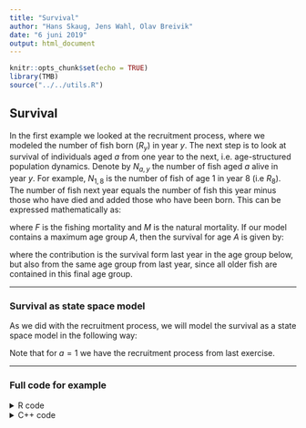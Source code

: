 ```yaml
---
title: "Survival"
author: "Hans Skaug, Jens Wahl, Olav Breivik"
date: "6 juni 2019"
output: html_document
---
```


```r
knitr::opts_chunk$set(echo = TRUE)
library(TMB)
source("../../utils.R")

```

## **Survival**

In the first example we looked at the recruitment process, where we modeled the number of fish
born ($R_y$) in year $y$. The next step is to look at survival of individuals aged $a$ 
from one year to the next, i.e. age-structured population dynamics. Denote by $N_{a,y}$ the number
of fish aged $a$ alive in year $y$. For example, $N_{1, 8}$ is the number of fish of age 1 in year 8 (i.e $R_8$). The number of fish next year equals the number of fish this year minus those who have died and added those who have been born. This can be expressed mathematically as:

\begin{align}
\log N_{a,y} = \log N_{a-1,y-1} - F_{a-1,y-1} - M_{a-1, y-1} +  \eta_{ay}, \quad \text{where }  \eta_{ay} \sim  N(0, \sigma_S^2)
\end{align}

where $F$ is the fishing mortality and $M$ is the natural mortality. If our model contains a maximum age group $A$, then the survival for age $A$ is given by: 

\begin{equation}
  \label{eq:survival}
  \log N_{A,y} = \log (N_{A-1,y-1} e^{- F_{A-1,y-1} - M_{A-1, y-1}} + N_{A,y-1} e^{ - F_{A,y-1} - M_{A,   y-1}}) + \eta_{Ay}, 
\end{equation}
where the contribution is the survival form last year in the age group below, but also from the same age group from last year, since all older fish are contained in this final age group.

*** 

### Survival as state space model 

As we did with the recruitment process, we will model the survival as a state space model in the following way: 

\begin{align}
  \log N_{ay}^{(\text{obs})} &= \log N_{a,y} + \epsilon_{ay}, \quad \text{where }\epsilon_{ay} \sim N(0, \sigma^2) \\
  \log N_{a,y} &= \log N_{a-1,y-1} - F_{a-1,y-1} - M_{a-1,y-1} + \eta_{ay}\\
 \log N_{A,y} &= \log (N_{A-1,y-1} e^{- F_{A-1,y-1} - M_{A-1, y-1}} + N_{A,y-1} e^{ - F_{A,y-1} - M_{A, y-1}}) + \eta_{Ay}
 \end{align}

Note that for $a = 1$ we have the recruitment process from last exercise. 

***

### Full code for example 

<details> 
  <summary> R code </summary> 
```r

load("Nobs.RData")
matplot(log(Nobs$Nobs), main="logN")

compile("survival.cpp")
dyn.load(dynlib("survival"))

# Prepare for TMB
param <- list(logN = matrix(0 ,nrow = nrow(Nobs$Nobs), ncol = ncol(Nobs$Nobs)),
              log_sigma_Nobs = 0, 
              log_sigma_logN = 0,
              log_sigma_logR = 0)

data <- list(Nobs = Nobs$Nobs,
             F = Nobs$F,
             M = Nobs$M)

obj <- MakeADFun(data, param, random = "logN", DLL = "survival")
opt <- nlminb(obj$par, obj$fn, obj$gr, control = list(trace = 0))

rep <- sdreport(obj)

logN_rep <- summary(rep, "random")

# Add lines for estimated survival for all age groups
matplot(as.list(rep ,"Est")$logN, type="l", add=TRUE)

```
  
</details> 

<details> 
  <summary> C++ code </summary> 
```c++
#include <TMB.hpp>

template<class Type> 
Type objective_function<Type>::operator()(){
  
  DATA_MATRIX(Nobs); 
  DATA_MATRIX(M); 
  DATA_MATRIX(F); 
  
  PARAMETER_MATRIX(logN); // Survival matrix for all age groups and years 
  PARAMETER(log_sigma_Nobs); // standard deviation for observations 
  PARAMETER(log_sigma_logN); // standard devitation for state equation
  PARAMETER(log_sigma_logR); // stadard deviation for recruitment 
  
  // Transform parameters
  Type sigma_Nobs = exp(log_sigma_Nobs); 
  Type sigma_logN = exp(log_sigma_logN); 
  Type sigma_logR = exp(log_sigma_logR);
  
  // Report to R
  ADREPORT(sigma_logN);
  ADREPORT(sigma_Nobs);
  ADREPORT(sigma_logR);
  

  
  Type nll = 0; 
  
  // Number of years and number of age groups
  int n_year = Nobs.rows();
  int n_age = Nobs.cols(); 
  
  // Recruitment for age zero
  for(int y = 1; y < n_year; y++){
    nll -= dnorm(logN(y, 0), logN(y - 1, 0), sigma_logR, true);
  }
  
  // survival for age greater than zero
  
  // Contribution form latent process
  for(int y = 1; y < n_year; y++){
    for(int a = 1; a < n_age; a++){
      
      // If we are at max age we get contribution from same group last year
      if(a == n_age - Type(1)){
        Type pred = log(exp(logN(y - 1, a - 1) - F(y - 1, a - 1) - M(y - 1, a - 1))) +
                     log(exp(logN(y - 1, a) - F(y - 1, a) - M(y - 1, a)));
        nll -= dnorm(logN(y, a), pred, sigma_logN, true);
      } else{
       // see exercise below for implementation of N_ay
      }
    }
  }
  
  // Contribution from observations given latent process
  
  for(int y = 0; y < n_year; y++){
    for(int a = 0; a < n_age; a++){
     nll -= dnorm(log(Nobs(y, a)), logN(y, a), sigma_Nobs, true);
    }
  }
  
  return nll;
  
}
``` 

*** 

### C++ code step-by-step 
<details> 
  <summary> Read data and parameters from R </summary>
```c++
PARAMETER_MATRIX(logN); // Survival matrix for all age groups and years 
PARAMETER(log_sigma_Nobs); // standard deviation for observations 
PARAMETER(log_sigma_logN); // standard devitation for state equation
PARAMETER(log_sigma_logR); // stadard deviation for recruitment 

// Transform parameters
Type sigma_Nobs = exp(log_sigma_Nobs); 
Type sigma_logN = exp(log_sigma_logN); 
Type sigma_logR = exp(log_sigma_logR);

// Report to R
ADREPORT(sigma_logN);
ADREPORT(sigma_Nobs);
ADREPORT(sigma_logR);
```
</details> 

<details> 
  <summary> Contribution from $N_{1,y}$ </summary>
```c++
// Number of years and number of age groups
Type nll = 0; 
int n_year = Nobs.rows();
int n_age = Nobs.cols(); 

// Recruitment for age zero
for(int y = 1; y < n_year; y++){
  nll -= dnorm(logN(y, 0), logN(y - 1, 0), sigma_logR, true);
}
``` 
</details> 

<details> 
  <summary> Contribution from $N_{a,y}$ for $a > 1$ </summary> 
```c++
// survival for age greater than zero

// Contribution form latent process
for(int y = 1; y < n_year; y++){
  for(int a = 1; a < n_age; a++){
    
    // If we are at max age we get contribution from same group last year
    if(a == n_age - Type(1)){
      Type pred = log(exp(logN(y - 1, a - 1) - F(y - 1, a - 1) - M(y - 1, a - 1))) +
                   log(exp(logN(y - 1, a) - F(y - 1, a) - M(y - 1, a)));
      nll -= dnorm(logN(y, a), pred, sigma_logN, true);
    } else{
       // see exercise below for implementation of N_ay
    }
  }
}
```
</details> 

<details> 
  <summary> Contribution form observations $N_{a,y}^{\text{obs}}$ </summary> 
```c++
// Contribution from observations given latent process

for(int y = 0; y < n_year; y++){
  for(int a = 0; a < n_age; a++){
   nll -= dnorm(log(Nobs(y, a)), logN(y, a), sigma_Nobs, true);
  }
}

return nll;

}

```

*** 

### Exercise 1

1. 
<details> 
  <summary> Implement the contribution from $N_{a,y}$ for $1 < a < A$. This is the second equation above. Use the code for $N_{A,y}$   </summary> 
    ```c++
        nll -= dnorm(logN(y ,a), logN(y - 1, a - 1) - F(y - 1, a - 1) - M(y - 1, a - 1), sigma_logN, true);
    ```
</details> 


*** 

## Fishing mortality 

The last latent process in SAM is the fishing mortality $F_{a,y}$ for age $a$ in year $y$. As with the survival process, we will model this as a random walk with observational error, but we will also have add a correlation structure in the year dimension. If we let ${\bf F}_y = (F_{1,y}, \ldots, F_{A,y})$, we can formulate a model for $F_y$ as

\[
  \log {\bf F}_y = \log {\bf F}_{y-1} + \pmb{\xi_y},
\]

where $\pmb{\xi_y}$ follows an A (maximum age) -dimensional multivariate normal distribution with expectation 0 and covariance matrix $\Sigma$. There are many options for the structure of $\Sigma$, but we will focus on three alternatives: 

1. Age groups are independent: $\Sigma_{ij} = 0$ for year $i \ne j$.
2. Same correlation between all age groups (compound symmetry): $\Sigma_{ij} = \rho \sqrt{\Sigma_{ii} \Sigma_{jj}}$.
3. AR(1) structure with exponentially decaying correlations: $\Sigma_{ij} = \rho^{|i-j|}\sqrt{\Sigma_{ii} \Sigma_{jj}}.$

As with the survival $N_{a,y}$, we observe 
\[
  \log F_{a,y}^\text{obs} = \log F_{a,y} + \eta_{ay}, \quad \eta_{ay} \sim N(0, \sigma_{F^\text{obs}}^2),
\]

and have the following state-space model: 

\begin{align}
    \log F_{a,y}^\text{obs} &= \log F_{a,y} + \eta_{ay}, \\ 
  \log {\bf F}_y &= \log {\bf F}_{y-1} + \pmb{\xi_y} 
\end{align}


*** 

### Full code for example 
<details> 
  <summary> R code </summary> 
```r
include_source("Fobs.R", linesToInclud=c(1:999))
```
</details>

<details> 
  <summary> C++ code </summary> 
```c++
#include<TMB.hpp>

// Helper function to ensure valid correlation 
template<class Type> 
Type trans(Type trans_rho){
  Type rho = (exp(trans_rho) - Type(1)) / (exp(trans_rho) + Type(1));
  return rho;
}

template<class Type> 
Type objective_function<Type>::operator()(){
  
  DATA_MATRIX(Fobs);
  DATA_INTEGER(cormode); // Correlation structure
  
  PARAMETER_MATRIX(logF); // Fishing mortalitu for all ages and years 
  PARAMETER_VECTOR(log_sigma_logF); // SD for all ages
  PARAMETER_VECTOR(trans_rho); // Correlation
  PARAMETER(log_sigma_Fobs); // SD for observations 
  
  
  // Number of years and age groups
  int n_year = Fobs.rows();
  int n_age = Fobs.cols();
  
  // Transform parameters 
  Type sigma_Fobs = exp(log_sigma_Fobs); 
  vector<Type> sigma_logF = exp(log_sigma_logF); 
  Type rho = 0;
  

  // Report standard deviation of parameters
  ADREPORT(sigma_Fobs);
  ADREPORT(sigma_logF);

  
  // Covariance matrix for age groups 
  matrix<Type> Sigma(n_age, n_age);
  Sigma.setZero();
  
  // Negative log likelihood
  Type nll = 0; 
  
  
  switch(cormode){
  
    // Independent
    case 0:
      Sigma.diagonal() = sigma_logF * sigma_logF;
    break;
      
    // Compound symmertry
    case 1:
      Sigma.diagonal() = sigma_logF * sigma_logF;
      rho = trans(trans_rho(0)); 
      for(int i = 0; i < n_age; i++){
        for(int j = 0; j < i; j++){
          Sigma(i, j) = rho * sigma_logF(i) * sigma_logF(j);
          Sigma(j, i) = Sigma(i, j);
        }
      }
    break;
      
    // AR(1) 
    case 2: 
      // See exercise below for implementation of AR(1) structure
    break;
      
    default:
      std::cout<<"Error: This cormode not implemented yet."<<std::endl;
      exit(EXIT_FAILURE);
    break;
  }
  
  // Contribution from latent process
  
  // Make zero mean multivariate object with covariance Sigma
  // negative_mvn will return the negative log of the multivariate normal density
  density::MVNORM_t<Type> negative_mvn(Sigma);
  ADREPORT(Sigma);
  
  
  for(int y = 1; y < n_year; y++){
    nll += negative_mvn(logF.row(y) - logF.row(y - 1)); // Returns negative log likelihood  
  }
  
  // Contribution from observations
  for(int y = 0; y < n_year; y++){
    for(int a = 0; a < n_age; a++){
      nll -= dnorm(log(Fobs(y, a)), logF(y, a), sigma_Fobs, true);
    }
  }
  
  return nll;
  
}
```

*** 

### Exercise 2
1.
<details> 
  <summary> Implement the AR(1) correlation structure. Tips: Use ```Sigma.diagonal()```to fill the diagonal     of the covariance matrix. </summary> 
    ```c++ 
        Sigma.diagonal() = sigma_logF * sigma_logF;
        rho = trans(trans_rho(0)); 
        for(int i = 0; i < n_age; i++){
          for(int j = 0; j < i; j++){
            Sigma(i, j) = pow(rho, Type(i - j)) * sigma_logF(i) * sigma_logF(j);
            Sigma(j, i) = Sigma(i, j);
          }
        }
    ```
</details> 


2. 
<details> 
  <summary> Compare the models with different correlation structure and find the best one based on AIC.  </summary> 
    ```r
    compile("Fobs.cpp")
    dyn.load(dynlib("Fobs"))
    
    
    load("Fobs.RData")
    
    # Calculate AIC for a given model
    TMBAIC <- function(opt){
        k <- length(opt$par)
        aic <- 2 * k + 2 * opt$objective
        return(aic)
      }
    
    
    # No correlation - Model 1 -----
    data <- list(Fobs = Fobs$Fobs,
                 cormode = 0)
    
    param <- list(logF = matrix(0, nrow = nrow(Fobs$Fobs), ncol = ncol(Fobs$Fobs)),
                  log_sigma_logF = rep(0, ncol(Fobs$Fobs)),
                  trans_rho = if(data$cormode == 0){numeric(0)} else{0.1},
                  log_sigma_Fobs = 0)
    
    obj_mod0 <- MakeADFun(data, param, random = "logF", DLL = "Fobs")
    opt_mod0 <- nlminb(obj_mod0$par, obj_mod0$fn, obj_mod0$gr)
    
    # Plot the estimated fish mortality for all years 
    rep <- sdreport(obj_mod0)
    matplot(Fobs$year, log(Fobs$Fobs), xlab="Year", ylab="logF", pch=colnames(Fobs$Fobs), main = "Model 1")
    matplot(Fobs$year, as.list(rep, "Est")$logF, type="l", add=TRUE)
    
    
    # Compound symmetry - Model 2 ------
    data <- list(Fobs = Fobs$Fobs,
                 cormode = 1)
    
    param <- list(logF = matrix(0, nrow = nrow(Fobs$Fobs), ncol = ncol(Fobs$Fobs)),
                  log_sigma_logF = rep(0, ncol(Fobs$Fobs)),
                  trans_rho = if(data$cormode == 0){numeric(0)} else{0.1},
                  log_sigma_Fobs = 0)
    
    obj_mod1 <- MakeADFun(data, param, random = "logF", DLL = "Fobs")
    opt_mod1 <- nlminb(obj_mod1$par, obj_mod1$fn, obj_mod1$gr)
    
    # Plot the estimated fish mortality for all years 
    rep <- sdreport(obj_mod1)
    matplot(Fobs$year, log(Fobs$Fobs), xlab="Year", ylab="logF", pch=colnames(Fobs$Fobs), main = "Model 2")
    matplot(Fobs$year, as.list(rep, "Est")$logF, type="l", add=TRUE)
    
    # AR(1) - Model 3 ------
    data <- list(Fobs = Fobs$Fobs,
                 cormode = 2)
    
    param <- list(logF = matrix(0, nrow = nrow(Fobs$Fobs), ncol = ncol(Fobs$Fobs)),
                  log_sigma_logF = rep(0, ncol(Fobs$Fobs)),
                  trans_rho = if(data$cormode == 0){numeric(0)} else{0.1},
                  log_sigma_Fobs = 0)
    
    obj_mod2 <- MakeADFun(data, param, random = "logF", DLL = "Fobs")
    opt_mod2 <- nlminb(obj_mod2$par, obj_mod2$fn, obj_mod2$gr)
    
    # Plot the estimated fish mortality for all years 
    rep <- sdreport(obj_mod2)
    matplot(Fobs$year, log(Fobs$Fobs), xlab="Year", ylab="logF", pch=colnames(Fobs$Fobs), main = "Model 3")
    matplot(Fobs$year, as.list(rep, "Est")$logF, type="l", add=TRUE)
    
    # Calculate AIC for all models - we want the smallest
    TMBAIC(opt_mod0) # 895
    TMBAIC(opt_mod1) # 565
    TMBAIC(opt_mod2) # 478 
    
    ```
</details> 
